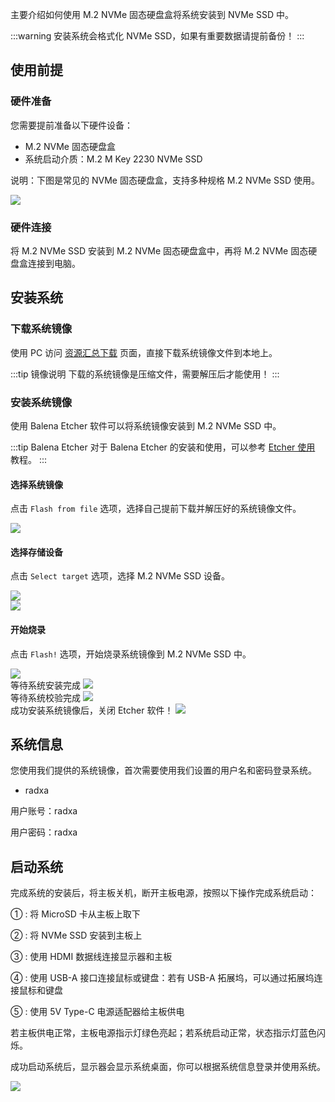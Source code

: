 主要介绍如何使用 M.2 NVMe 固态硬盘盒将系统安装到 NVMe SSD 中。

:::warning
安装系统会格式化 NVMe SSD，如果有重要数据请提前备份！
:::

## 使用前提

### 硬件准备

您需要提前准备以下硬件设备：

- M.2 NVMe 固态硬盘盒
- 系统启动介质：M.2 M Key 2230 NVMe SSD

说明：下图是常见的 NVMe 固态硬盘盒，支持多种规格 M.2 NVMe SSD 使用。

<div style={{ textAlign: "center" }}>
  <img
    src="/img/common/radxa-os/install-system/nvme-box.webp"
    style={{ width: "100%", maxWidth: "1200px" }}
  />
</div>

### 硬件连接

将 M.2 NVMe SSD 安装到 M.2 NVMe 固态硬盘盒中，再将 M.2 NVMe 固态硬盘盒连接到电脑。

## 安装系统

### 下载系统镜像

使用 PC 访问 [资源汇总下载](../../../../download) 页面，直接下载系统镜像文件到本地上。

:::tip 镜像说明
下载的系统镜像是压缩文件，需要解压后才能使用！
:::

### 安装系统镜像

使用 Balena Etcher 软件可以将系统镜像安装到 M.2 NVMe SSD 中。

:::tip Balena Etcher
对于 Balena Etcher 的安装和使用，可以参考 [Etcher 使用](/common/radxa-os/install-system/balena-etcher) 教程。
:::

#### 选择系统镜像

点击 `Flash from file` 选项，选择自己提前下载并解压好的系统镜像文件。

<div style={{ textAlign: "center" }}>
  <img
    src="/img/common/radxa-os/install-system/etcher-select-image.webp"
    style={{ width: "100%", maxWidth: "1200px" }}
  />
</div>

#### 选择存储设备

点击 `Select target` 选项，选择 M.2 NVMe SSD 设备。

<div style={{ textAlign: "center" }}>
  <img
    src="/img/common/radxa-os/install-system/etcher-select-sd-01.webp"
    style={{ width: "100%", maxWidth: "1200px" }}
  />
</div>

<div style={{ textAlign: "center" }}>
  <img
    src="/img/common/radxa-os/install-system/etcher-select-sd-02.webp"
    style={{ width: "100%", maxWidth: "1200px" }}
  />
</div>

#### 开始烧录

点击 `Flash!` 选项，开始烧录系统镜像到 M.2 NVMe SSD 中。

<div style={{ textAlign: "center" }}>
  <img
    src="/img/common/radxa-os/install-system/etcher-flash.webp"
    style={{ width: "100%", maxWidth: "1200px" }}
  />
</div>

<div style={{ textAlign: "center" }}>
  等待系统安装完成
  <img
    src="/img/common/radxa-os/install-system/etcher-flashing.webp"
    style={{ width: "100%", maxWidth: "1200px" }}
  />
</div>

<div style={{ textAlign: "center" }}>
  等待系统校验完成
  <img
    src="/img/common/radxa-os/install-system/etcher-valid.webp"
    style={{ width: "100%", maxWidth: "1200px" }}
  />
</div>

<div style={{ textAlign: "center" }}>
  成功安装系统镜像后，关闭 Etcher 软件！
  <img
    src="/img/common/radxa-os/install-system/etcher-completed.webp"
    style={{ width: "100%", maxWidth: "1200px" }}
  />
</div>

## 系统信息

您使用我们提供的系统镜像，首次需要使用我们设置的用户名和密码登录系统。

- radxa

用户账号：radxa

用户密码：radxa

## 启动系统

完成系统的安装后，将主板关机，断开主板电源，按照以下操作完成系统启动：

① : 将 MicroSD 卡从主板上取下

② : 将 NVMe SSD 安装到主板上

③ : 使用 HDMI 数据线连接显示器和主板

④ : 使用 USB-A 接口连接鼠标或键盘：若有 USB-A 拓展坞，可以通过拓展坞连接鼠标和键盘

⑤ : 使用 5V Type-C 电源适配器给主板供电

若主板供电正常，主板电源指示灯绿色亮起；若系统启动正常，状态指示灯蓝色闪烁。

成功启动系统后，显示器会显示系统桌面，你可以根据系统信息登录并使用系统。

<div style={{ textAlign: "center" }}>
  <img
    src="/img/common/radxa-os/system-config/vnc-debian11-succ.webp"
    style={{ width: "100%", maxWidth: "1200px" }}
  />
</div>
